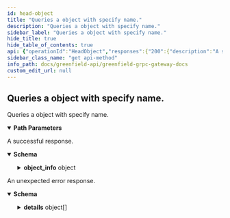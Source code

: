 ```yaml
---
id: head-object
title: "Queries a object with specify name."
description: "Queries a object with specify name."
sidebar_label: "Queries a object with specify name."
hide_title: true
hide_table_of_contents: true
api: {"operationId":"HeadObject","responses":{"200":{"description":"A successful response.","content":{"*/*":{"schema":{"type":"object","properties":{"object_info":{"type":"object","properties":{"owner":{"type":"string"},"bucket_name":{"type":"string","title":"bucket_name is the name of the bucket"},"object_name":{"type":"string","title":"object_name is the name of object"},"id":{"type":"string","title":"id is the unique identifier of object"},"payload_size":{"type":"string","format":"uint64","title":"payloadSize is the total size of the object payload"},"visibility":{"description":"visibility defines the highest permissions for object. When an object is public, everyone can access it.","type":"string","enum":["VISIBILITY_TYPE_UNSPECIFIED","VISIBILITY_TYPE_PUBLIC_READ","VISIBILITY_TYPE_PRIVATE","VISIBILITY_TYPE_INHERIT"],"default":"VISIBILITY_TYPE_UNSPECIFIED"},"content_type":{"type":"string","description":"content_type define the format of the object which should be a standard MIME type."},"create_at":{"type":"string","format":"int64","title":"create_at define the block timestamp when the object is created"},"object_status":{"description":"object_status define the upload status of the object.","type":"string","enum":["OBJECT_STATUS_CREATED","OBJECT_STATUS_SEALED","OBJECT_STATUS_DISCONTINUED"],"default":"OBJECT_STATUS_CREATED"},"redundancy_type":{"description":"redundancy_type define the type of the redundancy which can be multi-replication or EC.","type":"string","enum":["REDUNDANCY_EC_TYPE","REDUNDANCY_REPLICA_TYPE"],"default":"REDUNDANCY_EC_TYPE"},"source_type":{"description":"source_type define the source of the object.","type":"string","enum":["SOURCE_TYPE_ORIGIN","SOURCE_TYPE_BSC_CROSS_CHAIN","SOURCE_TYPE_MIRROR_PENDING"],"default":"SOURCE_TYPE_ORIGIN","title":"SourceType represents the source of resource creation, which can\nfrom Greenfield native or from a cross-chain transfer from BSC"},"checksums":{"type":"array","items":{"type":"string","format":"byte"},"title":"checksums define the root hash of the pieces which stored in a SP.\nadd omit tag to omit the field when converting to NFT metadata"},"secondary_sp_addresses":{"type":"array","items":{"type":"string"},"title":"secondary_sp_addresses define the addresses of secondary_sps"}}}}}}}},"default":{"description":"An unexpected error response.","content":{"*/*":{"schema":{"type":"object","properties":{"error":{"type":"string"},"code":{"type":"integer","format":"int32"},"message":{"type":"string"},"details":{"type":"array","items":{"type":"object","properties":{"type_url":{"type":"string"},"value":{"type":"string","format":"byte"}}}}}}}}}},"parameters":[{"name":"bucket_name","in":"path","required":true,"schema":{"type":"string"}},{"name":"object_name","in":"path","required":true,"schema":{"type":"string"}}],"tags":["Query"],"description":"Queries a object with specify name.","method":"get","path":"/greenfield/storage/head_object/{bucket_name}/{object_name}","servers":[{"url":"https://gnfd-testnet-fullnode-tendermint-us.bnbchain.org"}],"info":{"title":"Greenfield - gRPC Gateway docs","description":"A REST interface for state queries","version":"1.0.0"},"postman":{"name":"Queries a object with specify name.","description":{"type":"text/plain"},"url":{"path":["greenfield","storage","head_object",":bucket_name",":object_name"],"host":["{{baseUrl}}"],"query":[],"variable":[{"disabled":false,"description":{"content":"(Required) ","type":"text/plain"},"type":"any","value":"","key":"bucket_name"},{"disabled":false,"description":{"content":"(Required) ","type":"text/plain"},"type":"any","value":"","key":"object_name"}]},"header":[{"key":"Accept","value":"*/*"}],"method":"GET"}}
sidebar_class_name: "get api-method"
info_path: docs/greenfield-api/greenfield-grpc-gateway-docs
custom_edit_url: null
---
```



## Queries a object with specify name.



Queries a object with specify name.

<details style={{"marginBottom":"1rem"}} data-collapsed={false} open={true}><summary style={{}}><strong>Path Parameters</strong></summary><div><ul><ParamsItem className={"paramsItem"} param={{"name":"bucket_name","in":"path","required":true,"schema":{"type":"string"}}}></ParamsItem><ParamsItem className={"paramsItem"} param={{"name":"object_name","in":"path","required":true,"schema":{"type":"string"}}}></ParamsItem></ul></div></details><div><ApiTabs><TabItem label={"200"} value={"200"}><div>

A successful response.

</div><div><MimeTabs schemaType={"response"}><TabItem label={"*/*"} value={"*/*"}><SchemaTabs><TabItem label={"Schema"} value={"Schema"}><details style={{}} data-collapsed={false} open={true}><summary style={{"textAlign":"left"}}><strong>Schema</strong></summary><div style={{"textAlign":"left","marginLeft":"1rem"}}></div><ul style={{"marginLeft":"1rem"}}><SchemaItem collapsible={true} className={"schemaItem"}><details style={{}}><summary style={{}}><strong>object_info</strong><span style={{"opacity":"0.6"}}> object</span></summary><div style={{"marginLeft":"1rem"}}><SchemaItem collapsible={false} name={"owner"} required={false} schemaName={"string"} qualifierMessage={undefined} schema={{"type":"string"}}></SchemaItem><SchemaItem collapsible={false} name={"bucket_name"} required={false} schemaName={"bucket_name is the name of the bucket"} qualifierMessage={undefined} schema={{"type":"string","title":"bucket_name is the name of the bucket"}}></SchemaItem><SchemaItem collapsible={false} name={"object_name"} required={false} schemaName={"object_name is the name of object"} qualifierMessage={undefined} schema={{"type":"string","title":"object_name is the name of object"}}></SchemaItem><SchemaItem collapsible={false} name={"id"} required={false} schemaName={"id is the unique identifier of object"} qualifierMessage={undefined} schema={{"type":"string","title":"id is the unique identifier of object"}}></SchemaItem><SchemaItem collapsible={false} name={"payload_size"} required={false} schemaName={"uint64"} qualifierMessage={undefined} schema={{"type":"string","format":"uint64","title":"payloadSize is the total size of the object payload"}}></SchemaItem><SchemaItem collapsible={false} name={"visibility"} required={false} schemaName={"string"} qualifierMessage={"**Possible values:** [`VISIBILITY_TYPE_UNSPECIFIED`, `VISIBILITY_TYPE_PUBLIC_READ`, `VISIBILITY_TYPE_PRIVATE`, `VISIBILITY_TYPE_INHERIT`]"} schema={{"description":"visibility defines the highest permissions for object. When an object is public, everyone can access it.","type":"string","enum":["VISIBILITY_TYPE_UNSPECIFIED","VISIBILITY_TYPE_PUBLIC_READ","VISIBILITY_TYPE_PRIVATE","VISIBILITY_TYPE_INHERIT"],"default":"VISIBILITY_TYPE_UNSPECIFIED"}}></SchemaItem><SchemaItem collapsible={false} name={"content_type"} required={false} schemaName={"string"} qualifierMessage={undefined} schema={{"type":"string","description":"content_type define the format of the object which should be a standard MIME type."}}></SchemaItem><SchemaItem collapsible={false} name={"create_at"} required={false} schemaName={"int64"} qualifierMessage={undefined} schema={{"type":"string","format":"int64","title":"create_at define the block timestamp when the object is created"}}></SchemaItem><SchemaItem collapsible={false} name={"object_status"} required={false} schemaName={"string"} qualifierMessage={"**Possible values:** [`OBJECT_STATUS_CREATED`, `OBJECT_STATUS_SEALED`, `OBJECT_STATUS_DISCONTINUED`]"} schema={{"description":"object_status define the upload status of the object.","type":"string","enum":["OBJECT_STATUS_CREATED","OBJECT_STATUS_SEALED","OBJECT_STATUS_DISCONTINUED"],"default":"OBJECT_STATUS_CREATED"}}></SchemaItem><SchemaItem collapsible={false} name={"redundancy_type"} required={false} schemaName={"string"} qualifierMessage={"**Possible values:** [`REDUNDANCY_EC_TYPE`, `REDUNDANCY_REPLICA_TYPE`]"} schema={{"description":"redundancy_type define the type of the redundancy which can be multi-replication or EC.","type":"string","enum":["REDUNDANCY_EC_TYPE","REDUNDANCY_REPLICA_TYPE"],"default":"REDUNDANCY_EC_TYPE"}}></SchemaItem><SchemaItem collapsible={false} name={"source_type"} required={false} schemaName={"SourceType represents the source of resource creation, which can\nfrom Greenfield native or from a cross-chain transfer from BSC"} qualifierMessage={"**Possible values:** [`SOURCE_TYPE_ORIGIN`, `SOURCE_TYPE_BSC_CROSS_CHAIN`, `SOURCE_TYPE_MIRROR_PENDING`]"} schema={{"description":"source_type define the source of the object.","type":"string","enum":["SOURCE_TYPE_ORIGIN","SOURCE_TYPE_BSC_CROSS_CHAIN","SOURCE_TYPE_MIRROR_PENDING"],"default":"SOURCE_TYPE_ORIGIN","title":"SourceType represents the source of resource creation, which can\nfrom Greenfield native or from a cross-chain transfer from BSC"}}></SchemaItem><SchemaItem collapsible={false} name={"checksums"} required={false} schemaName={"byte[]"} qualifierMessage={undefined} schema={{"type":"array","items":{"type":"string","format":"byte"},"title":"checksums define the root hash of the pieces which stored in a SP.\nadd omit tag to omit the field when converting to NFT metadata"}}></SchemaItem><SchemaItem collapsible={false} name={"secondary_sp_addresses"} required={false} schemaName={"string[]"} qualifierMessage={undefined} schema={{"type":"array","items":{"type":"string"},"title":"secondary_sp_addresses define the addresses of secondary_sps"}}></SchemaItem></div></details></SchemaItem></ul></details></TabItem><TabItem label={"Example (from schema)"} value={"Example (from schema)"}><ResponseSamples responseExample={"{\n  \"object_info\": {\n    \"owner\": \"string\",\n    \"bucket_name\": \"string\",\n    \"object_name\": \"string\",\n    \"id\": \"string\",\n    \"payload_size\": \"string\",\n    \"visibility\": \"VISIBILITY_TYPE_UNSPECIFIED\",\n    \"content_type\": \"string\",\n    \"create_at\": \"string\",\n    \"object_status\": \"OBJECT_STATUS_CREATED\",\n    \"redundancy_type\": \"REDUNDANCY_EC_TYPE\",\n    \"source_type\": \"SOURCE_TYPE_ORIGIN\",\n    \"checksums\": [\n      \"string\"\n    ],\n    \"secondary_sp_addresses\": [\n      \"string\"\n    ]\n  }\n}"} language={"json"}></ResponseSamples></TabItem></SchemaTabs></TabItem></MimeTabs></div></TabItem><TabItem label={"default"} value={"default"}><div>

An unexpected error response.

</div><div><MimeTabs schemaType={"response"}><TabItem label={"*/*"} value={"*/*"}><SchemaTabs><TabItem label={"Schema"} value={"Schema"}><details style={{}} data-collapsed={false} open={true}><summary style={{"textAlign":"left"}}><strong>Schema</strong></summary><div style={{"textAlign":"left","marginLeft":"1rem"}}></div><ul style={{"marginLeft":"1rem"}}><SchemaItem collapsible={false} name={"error"} required={false} schemaName={"string"} qualifierMessage={undefined} schema={{"type":"string"}}></SchemaItem><SchemaItem collapsible={false} name={"code"} required={false} schemaName={"int32"} qualifierMessage={undefined} schema={{"type":"integer","format":"int32"}}></SchemaItem><SchemaItem collapsible={false} name={"message"} required={false} schemaName={"string"} qualifierMessage={undefined} schema={{"type":"string"}}></SchemaItem><SchemaItem collapsible={true} className={"schemaItem"}><details style={{}}><summary style={{}}><strong>details</strong><span style={{"opacity":"0.6"}}> object[]</span></summary><div style={{"marginLeft":"1rem"}}><li><div style={{"fontSize":"var(--ifm-code-font-size)","opacity":"0.6","marginLeft":"-.5rem","paddingBottom":".5rem"}}>Array [</div></li><SchemaItem collapsible={false} name={"type_url"} required={false} schemaName={"string"} qualifierMessage={undefined} schema={{"type":"string"}}></SchemaItem><SchemaItem collapsible={false} name={"value"} required={false} schemaName={"byte"} qualifierMessage={undefined} schema={{"type":"string","format":"byte"}}></SchemaItem><li><div style={{"fontSize":"var(--ifm-code-font-size)","opacity":"0.6","marginLeft":"-.5rem"}}>]</div></li></div></details></SchemaItem></ul></details></TabItem><TabItem label={"Example (from schema)"} value={"Example (from schema)"}><ResponseSamples responseExample={"{\n  \"error\": \"string\",\n  \"code\": 0,\n  \"message\": \"string\",\n  \"details\": [\n    {\n      \"type_url\": \"string\",\n      \"value\": \"string\"\n    }\n  ]\n}"} language={"json"}></ResponseSamples></TabItem></SchemaTabs></TabItem></MimeTabs></div></TabItem></ApiTabs></div>
      